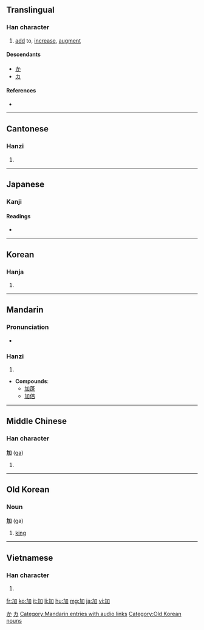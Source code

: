 {{also|另}}
==Translingual==

===Han character===
{{Han char|rn=19|rad=力|as=03|sn=5|four=4600<sub>0</sub>|canj=大尸口 (KSR)}}

# [[add]] to, [[increase]], [[augment]]

====Descendants====
* [[か]]
* [[カ]]

====References====
* {{Han ref|kx=0146.130|dkj=02297|dj=0329.020|hdz=10366.010|uh=52A0|ud=21152|bh=A55B|bd=42331}}

[[Category:Han characters from which hiragana were derived|か]]
[[Category:Han characters from which katakana were derived|カ]]

----

==Cantonese==

===Hanzi===
{{yue-hanzi|jyut=|y=ga1}}

# {{defn|Cantonese|sort=力03}}

----

==Japanese==

===Kanji===
{{ja-kanji|grade=4|rs=力03}}

====Readings====
* {{ja-readings|on=[[か]] (ka)|kun=[[くわえる]] (kuwaeru), [[くわわる]] (kuwawaru), [[くわえて]] (kuwaete)}}

----

==Korean==

===Hanja===
{{ko-hanja|hangeul=[[가]]|rv=ga|mr=ka}}

# {{defn|Korean|sort=力03}}

----

==Mandarin==

===Pronunciation===
*{{audio|zh-jiā.ogg|audio}}

===Hanzi===
{{cmn-hanzi|pin=[[jiā]] ([[jia1]])|wg=chia<sup>1</sup>}}

# {{defn|Mandarin|sort=力03}}
* '''Compounds''':
** [[加蓬]]
** [[加倍]]
[[Category:Mandarin entries with audio links]]

----

==Middle Chinese==

===Han character===
'''加''' ([[ga]])

# {{defn|Middle Chinese|sort=力03}}

----

==Old Korean==

===Noun===
'''加''' (ga)

# {{Goguryeo}} {{Buyeo}} [[king]]

[[Category:Old Korean nouns]]

----

==Vietnamese==

===Han character===
{{vi-hantu|[[gia]], [[chơ]]|rs=力03}}

# {{defn|Vietnamese|sort=力03}}

[[fr:加]]
[[ko:加]]
[[it:加]]
[[li:加]]
[[hu:加]]
[[mg:加]]
[[ja:加]]
[[vi:加]]